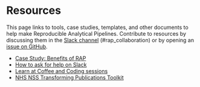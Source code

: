 # Resources

This page links to tools, case studies, templates, and other documents to help
make Reproducible Analytical Pipelines. Contribute to resources by discussing
them in the [Slack
channel](https://govdatascience.slack.com/messages/C6H22U3H9/)
(#rap_collaboration) or by opening an [issue on
GitHub](https://github.com/ukgovdatascience/rap-website/issues).

::: {.unbulleted-list}
* [Case Study: Benefits of RAP](resource-case-study-benefits-2017.html)
* [How to ask for help on Slack](resource-ask-for-help-on-slack.html)
* [Learn at Coffee and Coding sessions](resource-coffee-and-coding.html)
* [NHS NSS Transforming Publications Toolkit](resource-nhs-nss-transforming-publications-toolkit.html)
:::



